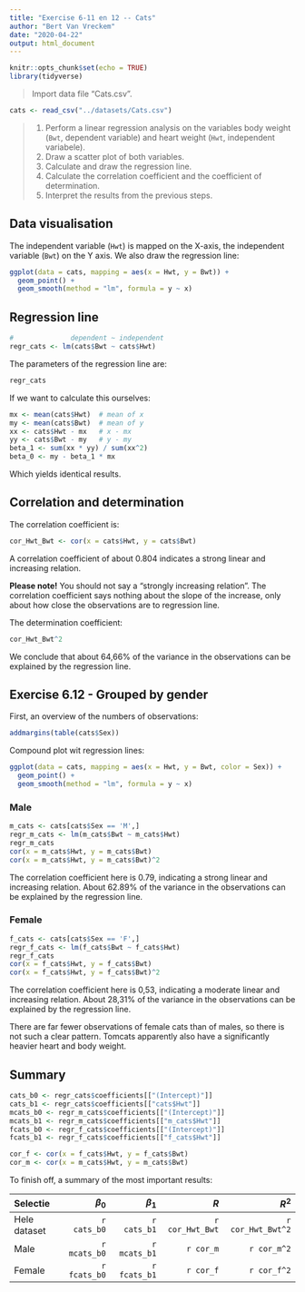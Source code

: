 ```yaml
---
title: "Exercise 6-11 en 12 -- Cats"
author: "Bert Van Vreckem"
date: "2020-04-22"
output: html_document
---
```


```r
knitr::opts_chunk$set(echo = TRUE)
library(tidyverse)
```

>  Import data file “Cats.csv”.

```r
cats <- read_csv("../datasets/Cats.csv")
```

> 1. Perform a linear regression analysis on the variables body weight (`Bwt`, dependent variable) and heart weight (`Hwt`, independent variabele).
> 2. Draw a scatter plot of both variables.
> 3. Calculate and draw the regression line.
> 4. Calculate the correlation coefficient and the coefficient of determination.
> 5. Interpret the results from the previous steps.

## Data visualisation

The independent variable (`Hwt`) is mapped on the X-axis, the independent variable (`Bwt`) on the Y axis. We also draw the regression line:

```r
ggplot(data = cats, mapping = aes(x = Hwt, y = Bwt)) +
  geom_point() +
  geom_smooth(method = "lm", formula = y ~ x)
```

## Regression line

```r
#              dependent ~ independent
regr_cats <- lm(cats$Bwt ~ cats$Hwt)
```

The parameters of the regression line are:

```r
regr_cats
```

If we want to calculate this ourselves:

```r
mx <- mean(cats$Hwt)  # mean of x
my <- mean(cats$Bwt)  # mean of y
xx <- cats$Hwt - mx   # x - mx
yy <- cats$Bwt - my   # y - my
beta_1 <- sum(xx * yy) / sum(xx^2)
beta_0 <- my - beta_1 * mx
```

Which yields identical results.

## Correlation and determination

The correlation coefficient is:

```r
cor_Hwt_Bwt <- cor(x = cats$Hwt, y = cats$Bwt)
```

A correlation coefficient of about 0.804 indicates a strong linear and increasing relation.

**Please note!** You should not say a "strongly increasing relation". The correlation coefficient says nothing about the slope of the increase, only about how close the observations are to regression line.

The determination coefficient:

```r
cor_Hwt_Bwt^2
```

We conclude that about 64,66% of the variance in the observations can be explained by the regression line.

## Exercise 6.12 - Grouped by gender

First, an overview of the numbers of observations:

```r
addmargins(table(cats$Sex))
```

Compound plot wit regression lines:

```r
ggplot(data = cats, mapping = aes(x = Hwt, y = Bwt, color = Sex)) +
  geom_point() +
  geom_smooth(method = "lm", formula = y ~ x)
```

### Male

```r
m_cats <- cats[cats$Sex == 'M',]
regr_m_cats <- lm(m_cats$Bwt ~ m_cats$Hwt)
regr_m_cats
cor(x = m_cats$Hwt, y = m_cats$Bwt)
cor(x = m_cats$Hwt, y = m_cats$Bwt)^2
```

The correlation coefficient here is 0.79, indicating a strong linear and increasing relation. About 62.89% of the variance in the observations can be explained by the regression line.

### Female

```r
f_cats <- cats[cats$Sex == 'F',]
regr_f_cats <- lm(f_cats$Bwt ~ f_cats$Hwt)
regr_f_cats
cor(x = f_cats$Hwt, y = f_cats$Bwt)
cor(x = f_cats$Hwt, y = f_cats$Bwt)^2
```

The correlation coefficient here is 0,53, indicating a moderate linear and increasing relation. About 28,31% of the variance in the observations can be explained by the regression line.

There are far fewer observations of female cats than of males, so there is not such a clear pattern. Tomcats apparently also have a significantly heavier heart and body weight.

## Summary

```r
cats_b0 <- regr_cats$coefficients[["(Intercept)"]]
cats_b1 <- regr_cats$coefficients[["cats$Hwt"]]
mcats_b0 <- regr_m_cats$coefficients[["(Intercept)"]]
mcats_b1 <- regr_m_cats$coefficients[["m_cats$Hwt"]]
fcats_b0 <- regr_f_cats$coefficients[["(Intercept)"]]
fcats_b1 <- regr_f_cats$coefficients[["f_cats$Hwt"]]

cor_f <- cor(x = f_cats$Hwt, y = f_cats$Bwt)
cor_m <- cor(x = m_cats$Hwt, y = m_cats$Bwt)
```

To finish off, a summary of the most important results:

| Selectie     |    $\beta_0$ |    $\beta_1$ |             $R$ |             $R^2$ |
|:-------------|-------------:|-------------:|----------------:|------------------:|
| Hele dataset |  `r cats_b0` |  `r cats_b1` | `r cor_Hwt_Bwt` | `r cor_Hwt_Bwt^2` |
| Male         | `r mcats_b0` | `r mcats_b1` |       `r cor_m` |       `r cor_m^2` |
| Female       | `r fcats_b0` | `r fcats_b1` |       `r cor_f` |       `r cor_f^2` |
